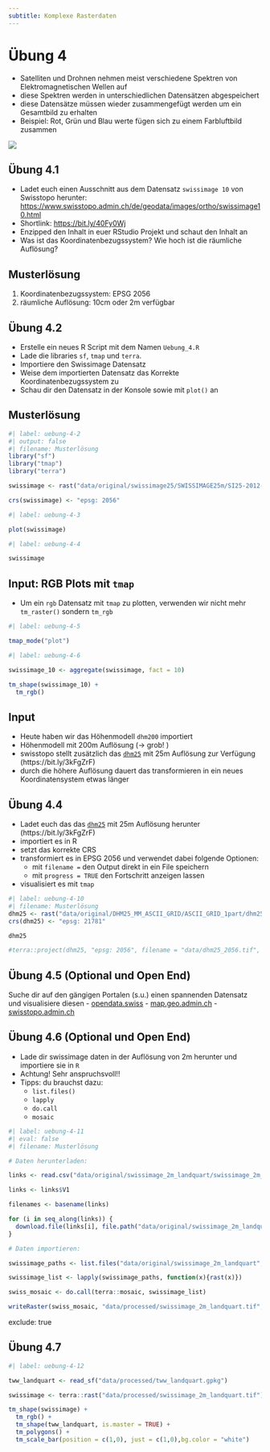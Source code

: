 ```yaml
---
subtitle: Komplexe Rasterdaten
---
```


# Übung 4

- Satelliten und Drohnen nehmen meist verschiedene Spektren von Elektromagnetischen Wellen auf
- diese Spektren werden in unterschiedlichen Datensätzen abgespeichert
- diese Datensätze müssen wieder zusammengefügt werden um ein Gesamtbild zu erhalten
- Beispiel: Rot, Grün und Blau werte fügen sich zu einem Farbluftbild zusammen




![](images/RGBSTack_1.jpg)






## Übung 4.1 <!-- 3-->


- Ladet euch einen Ausschnitt aus dem Datensatz `swissimage 10` von Swisstopo herunter: <https://www.swisstopo.admin.ch/de/geodata/images/ortho/swissimage10.html>
- Shortlink: <https://bit.ly/40Fy0Wj>
- Enzipped den Inhalt in euer RStudio Projekt und schaut den Inhalt an
- Was ist das Koordinatenbezugssystem? Wie hoch ist die räumliche Auflösung?


::::{.content-visible when-profile="musterloesung"}
:::{.callout-note}
## Musterlösung

1. Koordinatenbezugssystem: EPSG 2056
2. räumliche Auflösung: 10cm oder 2m verfügbar


:::
::::


## Übung 4.2 <!-- 3-->



- Erstelle ein neues R Script mit dem Namen `Uebung_4.R` 
- Lade die libraries `sf`, `tmap` und `terra`. 
- Importiere den Swissimage Datensatz 
- Weise dem importierten Datensatz das Korrekte Koordinatenbezugssystem zu
- Schau dir den Datensatz in der Konsole sowie mit `plot()` an

::::{.content-visible when-profile="musterloesung"}
:::{.callout-note}
## Musterlösung

```r
#| label: uebung-4-2
#| output: false
#| filename: Musterlösung
library("sf")
library("tmap")
library("terra")

swissimage <- rast("data/original/swissimage25/SWISSIMAGE25m/SI25-2012-2013-2014.tif")

crs(swissimage) <- "epsg: 2056"

```

:::
::::




```r
#| label: uebung-4-3

plot(swissimage)
```




```r
#| label: uebung-4-4

swissimage
```



## Input: RGB Plots mit `tmap`

- Um ein `rgb` Datensatz mit `tmap` zu plotten, verwenden wir nicht mehr `tm_raster()` sondern `tm_rgb`

```r
#| label: uebung-4-5

tmap_mode("plot")
```


```r
#| label: uebung-4-6

swissimage_10 <- aggregate(swissimage, fact = 10)

tm_shape(swissimage_10) + 
  tm_rgb()
```








## Input

- Heute haben wir das Höhenmodell `dhm200` importiert
- Höhenmodell mit 200m Auflösung (&rarr; grob! )
- swisstopo stellt zusätzlich das [`dhm25`](https://www.swisstopo.admin.ch/de/geodata/height/dhm25.html) mit 25m Auflösung zur Verfügung (https://bit.ly/3kFgZrF)
- durch die höhere Auflösung dauert das transformieren in ein neues Koordinatensystem etwas länger




## Übung 4.4

- Ladet euch das das [`dhm25`](https://www.swisstopo.admin.ch/de/geodata/height/dhm25.html) mit 25m Auflösung herunter (https://bit.ly/3kFgZrF)
- importiert es in R
- setzt das korrekte CRS
- transformiert es in EPSG 2056 und verwendet dabei folgende Optionen: 
  - mit `filename =` den Output direkt in ein File speichern
  - mit `progress = TRUE` den Fortschritt anzeigen lassen
- visualisiert es mit `tmap`

```r
#| label: uebung-4-10
#| filename: Musterlösung
dhm25 <- rast("data/original/DHM25_MM_ASCII_GRID/ASCII_GRID_1part/dhm25_grid_raster.asc")
crs(dhm25) <- "epsg: 21781"

dhm25

#terra::project(dhm25, "epsg: 2056", filename = "data/dhm25_2056.tif", progress = TRUE)
```




## Übung 4.5 (Optional und Open End)

Suche dir auf den gängigen Portalen (s.u.) einen spannenden Datensatz und visualisiere diesen
  - [opendata.swiss](https://opendata.swiss/)
  - [map.geo.admin.ch](https://map.geo.admin.ch)
  - [swisstopo.admin.ch](https://www.swisstopo.admin.ch)
  


## Übung 4.6 (Optional und Open End)

- Lade dir swissimage daten in der Auflösung von 2m herunter und importiere sie in `R`
- Achtung! Sehr anspruchsvoll!!
- Tipps: du brauchst dazu:
  - `list.files()`
  - `lapply`
  - `do.call`
  - `mosaic`





```r
#| label: uebung-4-11
#| eval: false
#| filename: Musterlösung

# Daten herunterladen:

links <- read.csv("data/original/swissimage_2m_landquart/swissimage_2m_urls.csv",header = FALSE)

links <- links$V1

filenames <- basename(links)

for (i in seq_along(links)) {
  download.file(links[i], file.path("data/original/swissimage_2m_landquart/", filenames[i]))
}

# Daten importieren:

swissimage_paths <- list.files("data/original/swissimage_2m_landquart",full.names = TRUE)

swissimage_list <- lapply(swissimage_paths, function(x){rast(x)})

swiss_mosaic <- do.call(terra::mosaic, swissimage_list)

writeRaster(swiss_mosaic, "data/processed/swissimage_2m_landquart.tif", overwrite = TRUE)

```


<!-- hier weiterfahren -->

exclude: true

## Übung 4.7 



```r
#| label: uebung-4-12

tww_landquart <- read_sf("data/processed/tww_landquart.gpkg")

swissimage <- terra::rast("data/processed/swissimage_2m_landquart.tif")

tm_shape(swissimage) +
  tm_rgb() +
  tm_shape(tww_landquart, is.master = TRUE) +
  tm_polygons() +
  tm_scale_bar(position = c(1,0), just = c(1,0),bg.color = "white")
```


